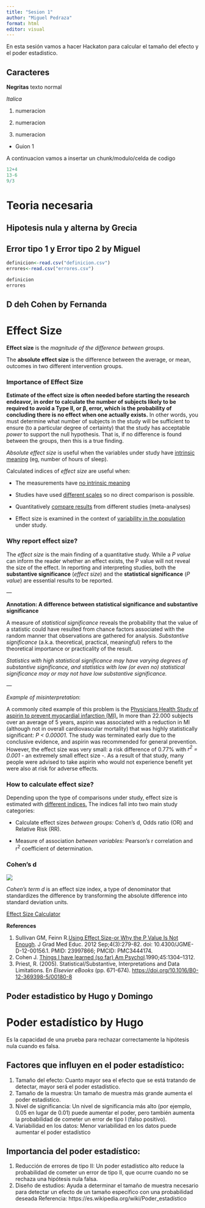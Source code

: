 ```yaml
---
title: "Sesion 1"
author: "Miguel Pedraza"
format: html
editor: visual
---
```


En esta sesión vamos a hacer Hackaton para calcular el tamaño del efecto y el poder estadistico.

## Caracteres

**Negritas** texto normal

*Italica*

1.  numeracion

2.  numeracion

3.  numeracion

-   Guion 1

A continuacion vamos a insertar un chunk/modulo/celda de codigo

```r
12+4
13-6
9/3
```

# Teoria necesaria

## Hipotesis nula y alterna by Grecia

## Error tipo 1 y Error tipo 2 by Miguel

```r
definicion<-read.csv("definicion.csv")
errores<-read.csv("errores.csv")
```

```r
definicion
errores

```

## D deh Cohen by Fernanda

# Effect Size

**Effect size** is the *magnitude of the difference between groups*.

The **absolute effect size** is the difference between the average, or mean, outcomes in two different intervention groups.

### Importance of Effect Size

**Estimate of the effect size is often needed before starting the research endeavor, in order to calculate the number of subjects likely to be required to avoid a Type II, or β, error, which is the probability of concluding there is no effect when one actually exists.** In other words, you must determine what number of subjects in the study will be sufficient to ensure (to a particular degree of certainty) that the study has acceptable *power* to support the null hypothesis. That is, if no difference is found between the groups, then this is a true finding.

*Absolute effect size* is useful when the variables under study have [intrinsic meaning]{.underline} (eg, number of hours of sleep).

Calculated indices of *effect size* are useful when:

-   The measurements have [no intrinsic meaning]{.underline}

-   Studies have used [different scales]{.underline} so no direct comparison is possible.

-   Quantitatively [compare results]{.underline} from different studies (meta-analyses)

-   Effect size is examined in the context of [variability in the population]{.underline} under study.

### Why report effect size?

The *effect size* is the main finding of a quantitative study. While a *P value* can inform the reader whether an effect exists, the P value will not reveal the size of the effect. In reporting and interpreting studies, both the **substantive significance** (*effect size*) and the **statistical significance** (*P value*) are essential results to be reported.

—

**Annotation: A difference between statistical significance and substantive significance**

A measure of *statistical significance* reveals the probability that the value of a statistic could have resulted from chance factors associated with the random manner that observations are gathered for analysis. *Substantive significance* (a.k.a. theoretical, practical, meaningful) refers to the theoretical importance or practicality of the result.

*Statistics with high statistical significance may have varying degrees of substantive significance, and statistics with low (or even no) statistical significance may or may not have low substantive significance.*

—

*Example of misinterpretation*:

A commonly cited example of this problem is the [Physicians Health Study of aspirin to prevent myocardial infarction (MI).](https://pubmed.ncbi.nlm.nih.gov/21481826/) In more than 22.000 subjects over an average of 5 years, aspirin was associated with a reduction in MI (although not in overall cardiovascular mortality) that was highly statistically significant: *P \< 0.00001.* The study was terminated early due to the conclusive evidence, and aspirin was recommended for general prevention. However, the effect size was very small: a risk difference of 0.77% with *r^2^ = 0.001* - an extremely small effect size -. As a result of that study, many people were advised to take aspirin who would not experience benefit yet were also at risk for adverse effects.

### How to calculate effect size?

Depending upon the type of comparisons under study, effect size is estimated with [different indices.]{.underline} The indices fall into two main study categories:

-   Calculate effect sizes *between groups:* Cohen's d, Odds ratio (OR) and Relative Risk (RR).

-   Measure of association *between variables:* Pearson's r correlation and r^2^ coefficient of determination.

### Cohen's d

![](images/clipboard-3362089315.png)

*Cohen's term d* is an effect size index, a type of denominator that standardizes the difference by transforming the absolute difference into standard deviation units.

[Effect Size Calculator](https://lbecker.uccs.edu/)

**References**

1.  Sullivan GM, Feinn R.[Using Effect Size-or Why the P Value Is Not Enough](https://www.ncbi.nlm.nih.gov/pmc/articles/PMC3444174/#:~:text=Cohen's%20term%20d%20is%20an,large%20(d%20%E2%89%A5%200.8).&text=According%20to%20Cohen%2C%20%E2%80%9Ca%20medium,eye%20of%20a%20careful%20observer.). J Grad Med Educ. 2012 Sep;4(3):279-82. doi: 10.4300/JGME-D-12-00156.1. PMID: 23997866; PMCID: PMC3444174.
2.  Cohen J. [Things I have learned (so far) Am Psychol](https://tech.me.holycross.edu/files/2015/03/Cohen_1990.pdf).1990;45:1304–1312.
3.  Priest, R. (2005). Statistical/Substantive, Interpretations and Data Limitations. En *Elsevier eBooks* (pp. 671-674). <https://doi.org/10.1016/B0-12-369398-5/00180-8>

## Poder estadistico by Hugo y Domingo

# Poder estadístico by Hugo

Es la capacidad de una prueba para rechazar correctamente la hipótesis nula cuando es falsa.

## Factores que influyen en el poder estadístico:

1.  Tamaño del efecto: Cuanto mayor sea el efecto que se está tratando de detectar, mayor será el poder estadístico.
2.  Tamaño de la muestra: Un tamaño de muestra más grande aumenta el poder estadístico.
3.  Nivel de significancia: Un nivel de significancia más alto (por ejemplo, 0.05 en lugar de 0.01) puede aumentar el poder, pero también aumenta la probabilidad de cometer un error de tipo I (falso positivo).
4.  Variabilidad en los datos: Menor variabilidad en los datos puede aumentar el poder estadístico

## Importancia del poder estadístico:

1.  Reducción de errores de tipo II: Un poder estadístico alto reduce la probabilidad de cometer un error de tipo II, que ocurre cuando no se rechaza una hipótesis nula falsa.
2.  Diseño de estudios: Ayuda a determinar el tamaño de muestra necesario para detectar un efecto de un tamaño específico con una probabilidad deseada Referencia: https://es.wikipedia.org/wiki/Poder_estadístico
